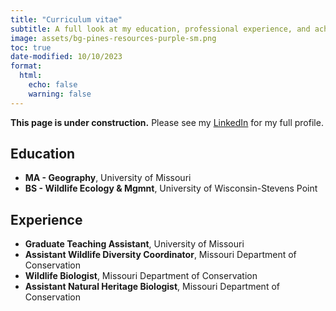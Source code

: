 ```yaml
---
title: "Curriculum vitae"
subtitle: A full look at my education, professional experience, and achievements.
image: assets/bg-pines-resources-purple-sm.png
toc: true
date-modified: 10/10/2023
format:
  html:
    echo: false
    warning: false
---
```


**This page is under construction.** Please see my [LinkedIn](https://www.linkedin.com/in/benjamintjepkes/) for my full profile.

<!-- {{< pdf resume-example.pdf width=100% height=600 border=2 >}} -->

## Education

- **MA - Geography**, University of Missouri
- **BS - Wildlife Ecology & Mgmnt**, University of Wisconsin-Stevens Point

## Experience

- **Graduate Teaching Assistant**, University of Missouri
- **Assistant Wildlife Diversity Coordinator**, Missouri Department of Conservation
- **Wildlife Biologist**, Missouri Department of Conservation
- **Assistant Natural Heritage Biologist**, Missouri Department of Conservation